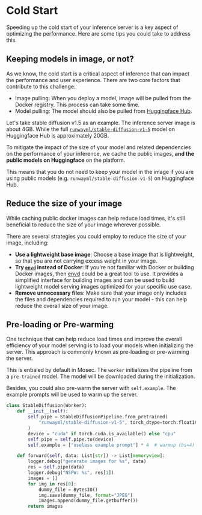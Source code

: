 # Cold Start

Speeding up the cold start of your inference server is a key aspect of optimizing the performance. Here are some tips you could take to address this.

## Keeping models in image, or not?

As we know, the cold start is a critical aspect of inference that can impact the performance and user experience. There are two core factors that contribute to this challenge:

- Image pulling: When you deploy a model, image will be pulled from the Docker registry. This process can take some time.
- Model pulling: The model should also be pulled from [Huggingface Hub](https://huggingface.co/).

Let's take stable diffusion v1.5 as an example. The inference server image is about 4GB. While  the full [`runwayml/stable-diffusion-v1-5`](https://huggingface.co/runwayml/stable-diffusion-v1-5/tree/main) model on Huggingface Hub is approximately 20GB.

To mitigate the impact of the size of your model and related dependencies on the performance of your inference, we cache the public images, **and the public models on Huggingface** on the platform.

This means that you do not need to keep your model in the image if you are using public models (e.g. `runwayml/stable-diffusion-v1-5`) on Huggingface Hub.

## Reduce the size of your image

While caching public docker images can help reduce load times, it's still beneficial to reduce the size of your image wherever possible.

There are several strategies you could employ to reduce the size of your image, including:

- **Use a lightweight base image**: Choose a base image that is lightweight, so that you are not carrying excess weight in your image. 
- **Try [`envd`](https://envd.tensorchord.ai/guide/getting-started.html) instead of Docker**: If you're not familiar with Docker or building Docker images, then [envd](https://envd.tensorchord.ai/guide/getting-started.html) could be a great tool to use. It provides a simplified interface for building images and can be used to build lightweight model serving images optimized for your specific use case. 
- **Remove unnecessary files**: Make sure that your image only includes the files and dependencies required to run your model - this can help reduce the overall size of your image.

## Pre-loading or Pre-warming

One technique that can help reduce load times and improve the overall efficiency of your model serving is to load your models when initializing the server. This approach is commonly known as pre-loading or pre-warming the server.

This is enbaled by default in Mosec. The `worker` initializes the pipeline from a `pre-trained` model. The model will be downloaded during the initialization.

Besides, you could also pre-warm the server with `self.example`. The example prompts will be used to warm up the server.

```python copy
class StableDiffusion(Worker):
    def __init__(self):
        self.pipe = StableDiffusionPipeline.from_pretrained(
            "runwayml/stable-diffusion-v1-5", torch_dtype=torch.float16
        )
        device = "cuda" if torch.cuda.is_available() else "cpu"
        self.pipe = self.pipe.to(device)
        self.example = ["useless example prompt"] * 4  # warmup (bs=4)

    def forward(self, data: List[str]) -> List[memoryview]:
        logger.debug("generate images for %s", data)
        res = self.pipe(data)
        logger.debug("NSFW: %s", res[1])
        images = []
        for img in res[0]:
            dummy_file = BytesIO()
            img.save(dummy_file, format="JPEG")
            images.append(dummy_file.getbuffer())
        return images
```
